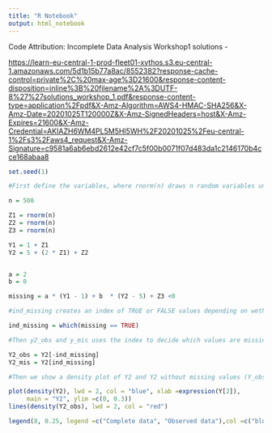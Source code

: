 ```yaml
---
title: "R Notebook"
output: html_notebook
---
```


Code Attribution:
Incomplete Data Analysis Workshop1 solutions -

<https://learn-eu-central-1-prod-fleet01-xythos.s3.eu-central-1.amazonaws.com/5d1b15b77a8ac/8552382?response-cache-control=private%2C%20max-age%3D21600&response-content-disposition=inline%3B%20filename%2A%3DUTF-8%27%27solutions_workshop_1.pdf&response-content-type=application%2Fpdf&X-Amz-Algorithm=AWS4-HMAC-SHA256&X-Amz-Date=20201025T120000Z&X-Amz-SignedHeaders=host&X-Amz-Expires=21600&X-Amz-Credential=AKIAZH6WM4PL5M5HI5WH%2F20201025%2Feu-central-1%2Fs3%2Faws4_request&X-Amz-Signature=c9581a6ab6ebd2612e42cf7c5f00b0071f07d483da1c2146170b4cce168abaa8>


```r

set.seed(1)

#First define the variables, where rnorm(n) draws n random variables under a normal distribution, with default mean = 0 and sd = 1

n = 500

Z1 = rnorm(n)
Z2 = rnorm(n)
Z3 = rnorm(n)

Y1 = 1 + Z1
Y2 = 5 + (2 * Z1) + Z2


a = 2
b = 0

missing = a * (Y1 - 1) + b  * (Y2 - 5) + Z3 <0

#ind_missing creates an index of TRUE or FALSE values depending on wether or not a value in the set missing is < Z1

ind_missing = which(missing == TRUE)

#Then y2_obs and y_mis uses the index to decide which values are missing in our currently fully observed set of Y2

Y2_obs = Y2[-ind_missing]
Y2_mis = Y2[ind_missing]

#Then we show a density plot of Y2 and Y2 without missing values (Y_obs).

plot(density(Y2), lwd = 2, col = "blue", xlab =expression(Y[2]),
     main = "Y2", ylim =c(0, 0.3))
lines(density(Y2_obs), lwd = 2, col = "red")

legend(8, 0.25, legend =c("Complete data", "Observed data"),col =c("blue", "red"), lty =c(1,1), lwd =c(2,2), bty ="n")

```

